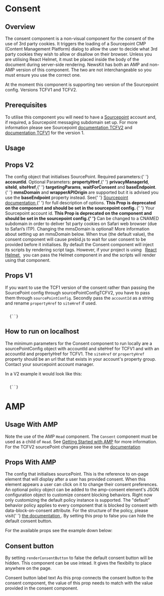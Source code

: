 

# Consent

## Overview

The consent component is a non-visual component for the consent of the use of 3rd party cookies. It triggers the loading of a Sourcepoint CMP (Content Management Platform) dialog to allow the user to decide what 3rd party cookies they wish to allow or disallow on their browser.
Unless you are utilising React Helmet, it must be placed inside the body of the document during server-side rendering. NewsKit has both an AMP and non-AMP version of this component. The two are not interchangeable so you must ensure you use the correct one.

At the moment this component is supporting two version of the Sourcepoint config. Versions TCFV1 and TCFV2.

## Prerequisites

To utilise this component you will need to have a [Sourcepoint](https://www.sourcepoint.com) account and, if required, a Sourcepoint messaging subdomain set up. For more information
please see Sourcepoint [documentation TCFV2](https://documentation.sourcepoint.com/web-implementation/sourcepoint-gdpr-and-tcf-v2-support-beta/gdpr-and-tcf-v2-setup-and-configuration) and
[documentation TCFV1](https://documentation.sourcepoint.com/web-implementation/sourcepoint-set-up-and-configuration-v2) for the version 1.

## Usage

<CodeFromFile path="examples/consent.tsx" />

## Props V2

<LegacyBlock marginTop="sizing040">
  <Prop name="sourcePointConfigTCFV2" required>
    The config object that initialises SourcePoint. Required parameters:{' '}
    <b>accountId</b>. Optional Parameters: <b>propertyHref</b>,{' '}
    <b>privacyManagerId</b>, <b>siteId</b>, <b>siteHref</b>,{' '}
    <b>targetingParams</b>, <b>waitForConsent</b> and <b>baseEndpoint</b>.{' '}
    <b>mmsDomain</b> and <b>wrapperAPIOrigin</b> are supported but it is advised
    you use the <b>baseEndpoint</b> property instead. See{' '}
    <a href="https://documentation.sourcepoint.com/web-implementation/sourcepoint-set-up-and-configuration-v2">
      Sourcepoint documentation
    </a>{' '}
    for full description of options.
  </Prop>
  <Prop name="accountId" type="number">
    <b>
      This Prop is deprecated on the component and should be set in the
      sourcepoint config.
    </b>{' '}
    Your Sourcepoint account id.
  </Prop>
  <Prop
    name="mmsDomain"
    type="string"
    default="https://message{accountId}.sp-prod.net"
  >
    <b>
      This Prop is deprecated on the component and should be set in the
      sourcepoint config.{' '}
    </b>
    Can be changed to a CNAMED subdomain in order to deliver 1st party cookies on
    Safari web browser (due to Safari’s ITP). Changing the mmsDomain is optional!
    More information about setting up an mmsDomain below.
  </Prop>
  <Prop name="waitForConsent" type="boolean" default="false">
    When true (the default value), the consent component will cause prebid.js to
    wait for user consent to be provided before it initialises.
  </Prop>
  <Prop name="reactHelmet" type="react-helmet Helmet Component">
    By default the Consent component will inject its scripts by rendering script
    tags. However, if your project is using &nbsp;
    <a href="https://www.npmjs.com/package/react-helmet" target="_blank">
      React Helmet
    </a>
    &nbsp; you can pass the Helmet component in and the scripts will render
    using that component.
  </Prop>
</LegacyBlock>

## Props V1

If you want to use the TCF1 version of the consent rather than passing the SourcePoint config through
sourcePointConfigTCFV2, you have to pass them through `sourcePointConfig`.
Secondly pass the `accountId` as a string and rename `propertyHref` to `siteHref` if used.

<Code>
  {`<Consent
    sourcePointConfig={{
      accountId: "accountId",
      siteHref: 'http://newskit.co.uk/'
    }}
  />`}
</Code>

## How to run on localhost

The minimum parameters for the Consent component to run locally are a sourcePointConfig object with accountId and siteHref for TCFV1 and with an accountId and propertyHref for TCFV1.
The `siteHref` or `propertyHref` property should be an url that that exists in your account's property group. Contact your sourcepoint account manager.

In a V2 example it would look like this:

<Code>
  {`<Consent
    sourcePointConfigTCFV2={{
      accountId: accountId,
      propertyHref: 'http://newskit.co.uk/'
    }}
  />`}
</Code>

# AMP

## Usage With AMP

Note the use of the AMP `Head` component. The `Consent` component must be used as a child of `Head`. See [Getting Started with AMP](/guides/getting-started-amp) for more information.
For the TCFV2 sourcePoint changes please see the [documentation](https://documentation.sourcepoint.com/mobile-implementation/amp-implementation-tcf-version-2-with-single-cname)

<CodeFromFile path="examples/amp/consent.tsx" />

## Props With AMP

<LegacyBlock marginTop="sizing040">
  <Prop name="sourcePointConfig" type="SourcePointConfigProps" required>
    The config that initialises sourcePoint.
  </Prop>
  <Prop name="postPromptUI" type="string" default="privacy-settings-prompt">
    This is the reference to on-page element that will display after a user has
    provided consent. When this element appears a user can click on it to change
    their consent preferences.
  </Prop>
  <Prop name="policy" type="object">
    An optional policy object can be added to the amp-consent element's JSON
    configuration object to customize consent blocking behaviors. Right now only
    customizing the default policy instance is supported. The "default" behavior
    policy applies to every component that is blocked by consent with
    data-block-on-consent attribute. For the structure of the policy, please
    visit{' '}
    <a href="https://amp.dev/documentation/components/amp-consent/#customize-consent-blocking-behaviors">
      the documentation
    </a>
    .
  </Prop>
  <Prop name="renderConsentButton" type="boolean" default="true">
    By setting this prop to false you can hide the default consent button.
  </Prop>
</LegacyBlock>

For the available props see the example down below:

<CodeFromFile path="examples/amp/consent-props.tsx" />

## Consent button

By setting `renderConsentButton` to false the default consent button will be hidden. This component can be use intead. It gives the flexibilty to place anywhere on the page.

<LegacyBlock marginTop="sizing040">
  <Prop name="settingsButtonText" type="string" default="Privacy Settings">
    Consent button label text
  </Prop>
  <Prop name="postPromptUI" type="string" default="privacy-settings-prompt">
    As this prop connects the consent button to the consent component, the value
    of this prop needs to match with the value provided in the consent
    component.
  </Prop>
</LegacyBlock>
